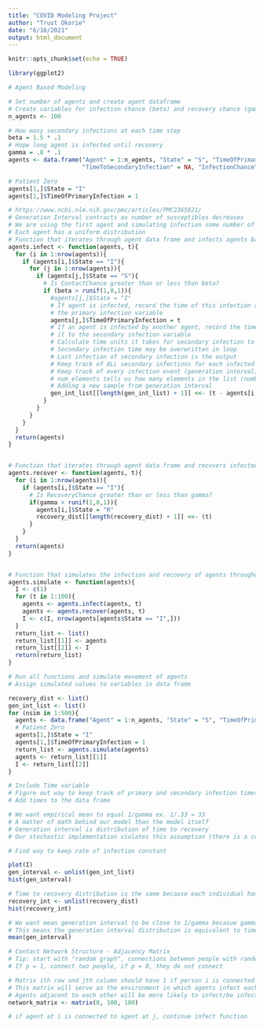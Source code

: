 ```yaml
---
title: "COVID Modeling Project"
author: "Trust Okorie"
date: "6/16/2021"
output: html_document
---
```


```r
knitr::opts_chunk$set(echo = TRUE)
```

```r
library(ggplot2)
```

```r
# Agent Based Modeling

# Set number of agents and create agent dataframe
# Create variables for infection chance (beta) and recovery chance (gamma)
n_agents <- 100

# How many secondary infections at each time step
beta = 1.5 * .1
# Hopw long agent is infected until recovery
gamma = .8 * .1
agents <- data.frame("Agent" = 1:n_agents, "State" = "S", "TimeOfPrimaryInfection" = NA, 
                     "TimeToSecondaryInfection" = NA, "InfectionChance" = beta, "RecoveryChance" = gamma)

# Patient Zero
agents[1,]$State = "I"
agents[1,]$TimeOfPrimaryInfection = 1

# https://www.ncbi.nlm.nih.gov/pmc/articles/PMC2365921/
# Generation Interval contracts as number of susceptibles decreases
# We are using the first agent and simulating infection some number of times 
# Each agent has a uniform distribution 
# Function that iterates through agent data frame and infects agents based on infection chance
agents.infect <- function(agents, t){
  for (i in 1:nrow(agents)){
    if (agents[i,]$State == "I"){
      for (j in 1:nrow(agents)){
        if (agents[j,]$State == "S"){
          # Is ContactChance greater than or less than beta?
          if (beta > runif(1,0,1)){
            #agents[j,]$State = "I"
            # If agent is infected, record the time of this infection and assign it to 
            # the primary infection variable
            agents[j,]$TimeOfPrimaryInfection = t
            # If an agent is infected by another agent, record the time of this secondary infection and assign
            # it to the secondary infection variable
            # Calculate time units it takes for secondary infection to occur
            # Secondary infection time may be overwritten in loop
            # Last infection of secondary infection is the output
            # Keep track of ALL secondary infections for each infected agent
            # Keep track of every infection event (generation interval)
            # num_elements tells us how many elements in the list (number of samples from generation intervals)
            # Adding a new sample from generation interval
            gen_int_list[[length(gen_int_list) + 1]] <<- (t - agents[i,]$TimeOfPrimaryInfection)
          }
        }
      }
    }
  }
  return(agents)
}


# Function that iterates through agent data frame and recovers infected agents based on recovery chance
agents.recover <- function(agents, t){
  for (i in 1:nrow(agents)){
    if (agents[i,]$State == "I"){
      # Is RecoveryChance greater than or less than gamma?
      if(gamma > runif(1,0,1)){
        agents[i,]$State = "R"
        recovery_dist[[length(recovery_dist) + 1]] <<- (t) 
      }
    }
  }
  return(agents)
}


# Function that simulates the infection and recovery of agents throughout time
agents.simulate <- function(agents){
  I <- c(1)
  for (t in 1:100){
    agents <- agents.infect(agents, t)
    agents <- agents.recover(agents, t)
    I <- c(I, nrow(agents[agents$State == "I",]))
  }
  return_list <- list()
  return_list[[1]] <- agents
  return_list[[2]] <- I
  return(return_list)
}

# Run all functions and simulate movement of agents
# Assign simulated values to variables in data frame

recovery_dist <- list()
gen_int_list <- list()
for (nsim in 1:500){
  agents <- data.frame("Agent" = 1:n_agents, "State" = "S", "TimeOfPrimaryInfection" = NA)
  # Patient Zero
  agents[1,]$State = "I"
  agents[1,]$TimeOfPrimaryInfection = 1
  return_list <- agents.simulate(agents)
  agents <- return_list[[1]]
  I <- return_list[[2]]
}

# Include Time variable
# Figure out way to keep track of primary and secondary infection times
# Add times to the data frame

# We want empirical mean to equal 1/gamma ex. 1/.33 = 33
# A matter of math behind our model than the model itself
# Generation interval is distribution of time to recovery
# Our stochastic implementation violates this assumption (there is a constant rate of secondary infection contacts)

# Find way to keep rate of infection constant
```

```r
plot(I)
gen_interval <- unlist(gen_int_list)
hist(gen_interval)

# Time to recovery distribution is the same because each individual has a
recovery_int <- unlist(recovery_dist)
hist(recovery_int)

# We want mean generation interval to be close to 1/gamma becasue gamma determines time until recovery
# This means the generation interval distribution is equivalent to time to recovery
mean(gen_interval)
```

```r
# Contact Network Structure - Adjacency Matrix
# Tip: start with "random graph", connections between people with random probability p
# If p = 1, connect two people, if p = 0, they do not connect

# Matrix ith row and jth column should have 1 if person i is connected to person j
# This matrix will serve as the environment in which agents infect each other
# Agents adjacent to each other will be more likely to infect/be infected by the other
network_matrix <- matrix(0, 100, 100)

# if agent at i is connected to agent at j, continue infect function
```
